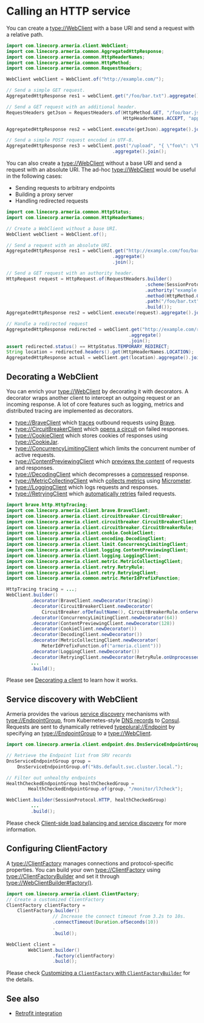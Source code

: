 # Calling an HTTP service

You can create a <type://WebClient> with a base URI and send a request with a relative path.

```java
import com.linecorp.armeria.client.WebClient;
import com.linecorp.armeria.common.AggregatedHttpResponse;
import com.linecorp.armeria.common.HttpHeaderNames;
import com.linecorp.armeria.common.HttpMethod;
import com.linecorp.armeria.common.RequestHeaders;

WebClient webClient = WebClient.of("http://example.com/");

// Send a simple GET request.
AggregatedHttpResponse res1 = webClient.get("/foo/bar.txt").aggregate().join();

// Send a GET request with an additional header.
RequestHeaders getJson = RequestHeaders.of(HttpMethod.GET, "/foo/bar.json",
                                           HttpHeaderNames.ACCEPT, "application/json");

AggregatedHttpResponse res2 = webClient.execute(getJson).aggregate().join();

// Send a simple POST request encoded in UTF-8.
AggregatedHttpResponse res3 = webClient.post("/upload", "{ \"foo\": \"bar\" }")
                                       .aggregate().join();
```

You can also create a <type://WebClient> without a base URI and send a request with an absolute URI.
The ad-hoc <type://WebClient> would be useful in the following cases:

- Sending requests to arbitrary endpoints
- Building a proxy server
- Handling redirected requests

```java
import com.linecorp.armeria.common.HttpStatus;
import com.linecorp.armeria.common.HttpHeaderNames;

// Create a WebClient without a base URI.
WebClient webClient = WebClient.of();

// Send a request with an absolute URI.
AggregatedHttpResponse res1 = webClient.get("http://example.com/foo/bar.txt")
                                       .aggregate()
                                       .join();

// Send a GET request with an authority header.
HttpRequest request = HttpRequest.of(RequestHeaders.builder()
                                                   .scheme(SessionProtocol.HTTP)
                                                   .authority("example.com")
                                                   .method(HttpMethod.GET)
                                                   .path("/foo/bar.txt")
                                                   .build());
AggregatedHttpResponse res2 = webClient.execute(request).aggregate().join();

// Handle a redirected request
AggregatedHttpResponse redirected = webClient.get("http://example.com/redirect")
                                             .aggregate()
                                             .join();
assert redirected.status() == HttpStatus.TEMPORARY_REDIRECT;
String location = redirected.headers().get(HttpHeaderNames.LOCATION);
AggregatedHttpResponse actual = webClient.get(location).aggregate().join();
```

## Decorating a WebClient

You can enrich your <type://WebClient> by decorating it with decorators.
A decorator wraps another client to intercept an outgoing request or an incoming response.
A lot of core features such as logging, metrics and distributed tracing are implemented as decorators.

- <type://BraveClient> which [traces](/docs/advanced-zipkin) outbound requests using
  [Brave](https://github.com/openzipkin/brave).
- <type://CircuitBreakerClient> which [opens a circuit](/docs/client-circuit-breaker) on failed responses.
- <type://CookieClient> which stores cookies of responses using <type://CookieJar>.
- <type://ConcurrencyLimitingClient> which limits the concurrent number of active requests.
- <type://ContentPreviewingClient> which
  [previews the content](/docs/advanced-structured-logging/#enabling-content-previews) of
  requests and responses.
- <type://DecodingClient> which decompresses a
  [compressed](https://developer.mozilla.org/en-US/docs/Web/HTTP/Headers/Content-Encoding) response.
- <type://MetricCollectingClient> which
  [collects metrics](/docs/advanced-metrics#collecting-client-side-metrics) using
  [Micrometer](https://micrometer.io/).
- <type://LoggingClient> which logs requests and responses.
- <type://RetryingClient> which [automatically retries](/docs/client-retry) failed requests.

```java
import brave.http.HttpTracing;
import com.linecorp.armeria.client.brave.BraveClient;
import com.linecorp.armeria.client.circuitbreaker.CircuitBreaker;
import com.linecorp.armeria.client.circuitbreaker.CircuitBreakerClient;
import com.linecorp.armeria.client.circuitbreaker.CircuitBreakerRule;
import com.linecorp.armeria.client.cookie.CookieClient;
import com.linecorp.armeria.client.encoding.DecodingClient;
import com.linecorp.armeria.client.limit.ConcurrencyLimitingClient;
import com.linecorp.armeria.client.logging.ContentPreviewingClient;
import com.linecorp.armeria.client.logging.LoggingClient;
import com.linecorp.armeria.client.metric.MetricCollectingClient;
import com.linecorp.armeria.client.retry.RetryRule;
import com.linecorp.armeria.client.retry.RetryingClient;
import com.linecorp.armeria.common.metric.MeterIdPrefixFunction;

HttpTracing tracing = ...;
WebClient.builder()
         .decorator(BraveClient.newDecorator(tracing))
         .decorator(CircuitBreakerClient.newDecorator(
             CircuitBreaker.ofDefaultName(), CircuitBreakerRule.onServerErrorStatus()))
         .decorator(ConcurrencyLimitingClient.newDecorator(64))
         .decorator(ContentPreviewingClient.newDecorator(128))
         .decorator(CookieClient.newDecorator())
         .decorator(DecodingClient.newDecorator())
         .decorator(MetricCollectingClient.newDecorator(
             MeterIdPrefixFunction.of("armeria.client")))
         .decorator(LoggingClient.newDecorator())
         .decorator(RetryingClient.newDecorator(RetryRule.onUnprocessed()))
         ...
         .build();
```

Please see [Decorating a client](/docs/client-decorator) to learn how it works.

## Service discovery with WebClient

Armeria provides the various [service discovery](https://microservices.io/patterns/client-side-discovery.html)
mechanisms with <type://EndpointGroup>,
from Kubernetes-style [DNS records](/docs/client-service-discovery#dns-based-service-discovery-with-dnsendpointgroup)
to [Consul](/docs/client-service-discovery#consul-based-service-discovery-with-consulendpointgroup).
Requests are sent to dynamically retrieved <typeplural://Endpoint> by specifying an <type://EndpointGroup>
to a <type://WebClient>.

```java
import com.linecorp.armeria.client.endpoint.dns.DnsServiceEndpointGroup;

// Retrieve the Endpoint list from SRV records
DnsServiceEndpointGroup group =
    DnsServiceEndpointGroup.of("k8s.default.svc.cluster.local.");

// Filter out unhealthy endpoints
HealthCheckedEndpointGroup healthCheckedGroup =
        HealthCheckedEndpointGroup.of(group, "/monitor/l7check");

WebClient.builder(SessionProtocol.HTTP, healthCheckedGroup)
         ...
         .build();
```

Please check [Client-side load balancing and service discovery](/docs/client-service-discovery)
for more information.

## Configuring ClientFactory

A <type://ClientFactory> manages connections and protocol-specific properties.
You can build your own <type://ClientFactory> using <type://ClientFactoryBuilder> and
set it through <type://WebClientBuilder#factory()>.

```java
import com.linecorp.armeria.client.ClientFactory;
// Create a customized ClientFactory
ClientFactory clientFactory =
    ClientFactory.builder()
                 // Increase the connect timeout from 3.2s to 10s.
                 .connectTimeout(Duration.ofSeconds(10))
                 .
                 .build();

WebClient client =
        WebClient.builder()
                 .factory(clientFactory)
                 .build();
```

Please check [Customizing a `ClientFactory` with `ClientFactoryBuilder`](/docs/client-factory)
for the details.

## See also
- [Retrofit integration](/docs/client-retrofit)


